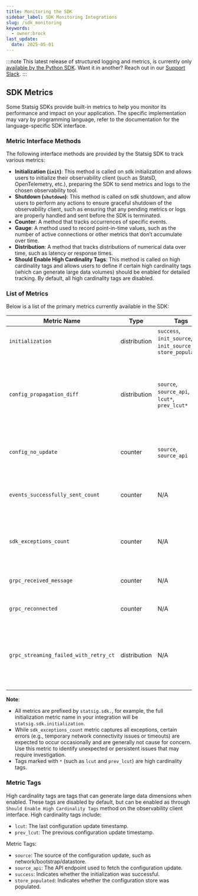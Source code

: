 ```yaml
---
title: Monitoring the SDK
sidebar_label: SDK Monitoring Integrations
slug: /sdk_monitoring
keywords:
  - owner:brock
last_update:
  date: 2025-05-01
---
```


:::note
This latest release of structured logging and metrics, is currently only [available by the Python SDK](/server/pythonSDK/#sdk-monitoring-). Want it in another? Reach out in our [Support Slack](https://statsig.com/slack).
:::

## SDK Metrics
Some Statsig SDKs provide built-in metrics to help you monitor its performance and impact on your application. The specific implementation may vary by programming language, refer to the documentation for the language-specific SDK interface.

### Metric Interface Methods

The following interface methods are provided by the Statsig SDK to track various metrics:

- **Initialization (`init`)**: This method is called on sdk initialization and allows users to initialize their observability client (such as StatsD, OpenTelemetry, etc.), preparing the SDK to send metrics and logs to the chosen observability tool.
- **Shutdown (`shutdown`)**: This method is called on sdk shutdown, and allow users to perform any actions to ensure graceful shutdown of the observability client, such as ensuring that any pending metrics or logs are properly handled and sent before the SDK is terminated.
- **Counter**: A method that tracks occurrences of specific events.
- **Gauge**: A method used to record point-in-time values, such as the number of active connections or other metrics that don’t accumulate over time.
- **Distribution**: A method that tracks distributions of numerical data over time, such as latency or response times.
- **Should Enable High Cardinality Tags**: This method is called on high cardinality tags and allows users to define if certain high cardinality tags (which can generate large data volumes) should be enabled for detailed tracking. By default, all high cardinality tags are disabled.

### List of Metrics

Below is a list of the primary metrics currently available in the SDK:

| **Metric Name**               | **Type**       | **Tags**                                          | **Description**                                                                                   |
|-------------------------------|----------------|---------------------------------------------------|---------------------------------------------------------------------------------------------------|
| `initialization`              | distribution   | `success`, `init_source`, `init_source_api`, `store_populated` | Tracks SDK initialization duration. |
| `config_propagation_diff`     | distribution   | `source`, `source_api`, `lcut*`, `prev_lcut*`     | Measures the time difference between the last config updated time vs the time that sdk received the config. |
| `config_no_update`            | counter        | `source`, `source_api`                            | Tracks occurrences of no configuration updates. |
| `events_successfully_sent_count`              | counter        | N/A                           | Tracks number of events sent successfully to the Statsig server. |
| `sdk_exceptions_count`        | counter | N/A | Tracks occurrences of unexpected exceptions caught. |
| `grpc_received_message`       | counter | N/A | GRPC Streaming received a new message |
| `grpc_reconnected`       | counter | N/A | GRPC streaming reconnected |
| `grpc_streaming_failed_with_retry_ct`       | distribution | N/A | Streaming failed and how many retry we are on (to estimate how long the client has been disconnected) |

**Note**: 
- All metrics are prefixed by `statsig.sdk.`, for example, the full initialization metric name in your integration will be `statsig.sdk.initialization`.
- While `sdk_exceptions_count` metric captures all exceptions, certain errors (e.g., temporary network connectivity issues or timeouts) are expected to occur occasionally and are generally not cause for concern. Use this metric to identify unexpected or persistent issues that may require investigation.
- Tags marked with `*` (such as `lcut` and `prev_lcut`) are high cardinality tags.

### Metric Tags

High cardinality tags are tags that can generate large data dimensions when enabled. These tags are disabled by default, but can be enabled as through `Should Enable High Cardinality Tags` method on the observability client interface. High cardinality tags include:
- `lcut`: The last configuration update timestamp.
- `prev_lcut`: The previous configuration update timestamp.

Metric Tags:
- `source`: The source of the configuration update, such as network/bootstrap/datastore.
- `source_api`: The API endpoint used to fetch the configuration update.
- `success`: Indicates whether the initialization was successful.
- `store_populated`: Indicates whether the configuration store was populated.

